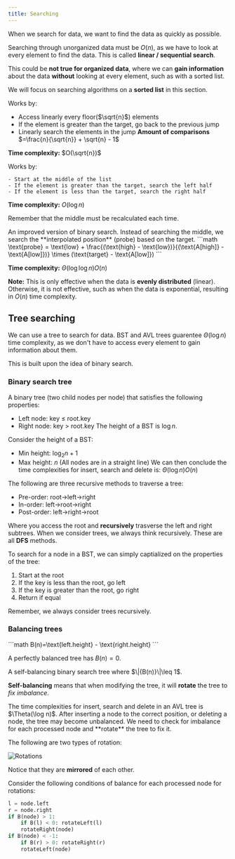 ```yaml
---
title: Searching
---
```


When we search for data, we want to find the data as quickly as possible.

Searching through unorganized data must be $O(n)$, as we have to look at every element to find the data. This is called **linear / sequential search**.

This could be **not true for organized data**, where we can **gain information** about the data **without** looking at every element, such as with a sorted list.

We will focus on searching algorithms on a **sorted list** in this section.


<Block variant="primary" title="Jump search">
Works by:

- Access linearly every floor($\sqrt{n}$) elements
- If the element is greater than the target, go back to the previous jump
- Linearly search the elements in the jump
**Amount of comparisons** $=\frac{n}{\sqrt{n}} + \sqrt{n} - 1$

**Time complexity:** $O(\sqrt{n})$
</Block>



<Block variant="primary" title="Binary search">
Works by:

    - Start at the middle of the list
    - If the element is greater than the target, search the left half
    - If the element is less than the target, search the right half

**Time complexity:**  $O(\log n)$

Remember that the middle must be recalculated each time.
</Block>



<Block variant="secondary" title="Interpolation search">
An improved version of binary search. Instead of searching the middle, we search the **interpolated position** (probe) based on the target.
```math
\text{probe} = \text{low} + \frac{(\text{high} - \text{low})}{(\text{A[high]} - \text{A[low]})} \times (\text{target} - \text{A[low]})
```

**Time complexity:** $\Theta(\log \log n) O(n)$

**Note:** This is only effective when the data is **evenly distributed** (linear). Otherwise, it is not effective, such as when the data is exponential, resulting in $O(n)$ time complexity.
</Block>

## Tree searching

We can use a tree to search for data. BST and AVL trees guarentee $\Theta(\log n)$ time complexity, as we don't have to access every element to gain information about them.

This is built upon the idea of binary search.


### Binary search tree



<Block variant="primary" title="Binary search tree (BST)">
A binary tree (two child nodes per node) that satisfies the following properties:

- Left node: key $\leq$ root.key
- Right node: key $>$ root.key
The height of a BST is $\log n$.
</Block>



<Block variant="secondary" title="Time complexities">
Consider the height of a BST:

- Min height: $\log_2 n + 1$
- Max height: $n$ (All nodes are in a straight line)
We can then conclude the time complexities for insert, search and delete is: $\Theta(\log n) O(n)$
</Block>



<Block variant="secondary" title="Traversal methods">
The following are three recursive methods to traverse a tree:

- Pre-order: root$\to$left$\to$right
- In-order: left$\to$root$\to$right
- Post-order: left$\to$right$\to$root

Where you access the root and **recursively** trasverse the left and right subtrees. When we consider trees, we always think recursively. These are all **DFS** methods.
</Block>


To search for a node in a BST, we can simply captialized on the properties of the tree:

1. Start at the root
2. If the key is less than the root, go left
3. If the key is greater than the root, go right
4. Return if equal

Remember, we always consider trees recursively.


### Balancing trees



<Block variant="knowledge" title="The balance factor">
```math
B(n)=\text{left.height} - \text{right.height}
```

A perfectly balanced tree has $B(n)=0$.
</Block>



<Block variant="primary" title="AVL tree">
A self-balancing binary search tree where $\|{B(n)}\|\leq 1$.

**Self-balancing** means that when modifying the tree, it will **rotate** the tree to *fix imbalance*.
</Block>



<Block variant="secondary" title="Time complexities">
The time complexities for insert, search and delete in an AVL tree is $\Theta(\log n)$.
</Block>



<Block variant="secondary" title="Rotations">
After inserting a node to the correct position, or deleting a node, the tree may become unbalanced. We need to check for imbalance for each processed node and **rotate** the tree to fix it.

The following are two types of rotation:

![Rotations](./img/rotations.png)

Notice that they are **mirrored** of each other.

Consider the following conditions of balance for each processed node for rotations:

```python
l = node.left
r = node.right
if B(node) > 1:
    if B(l) < 0: rotateLeft(l)
    rotateRight(node)
if B(node) < -1:
    if B(r) > 0: rotateRight(r)
    rotateLeft(node)
```


</Block>